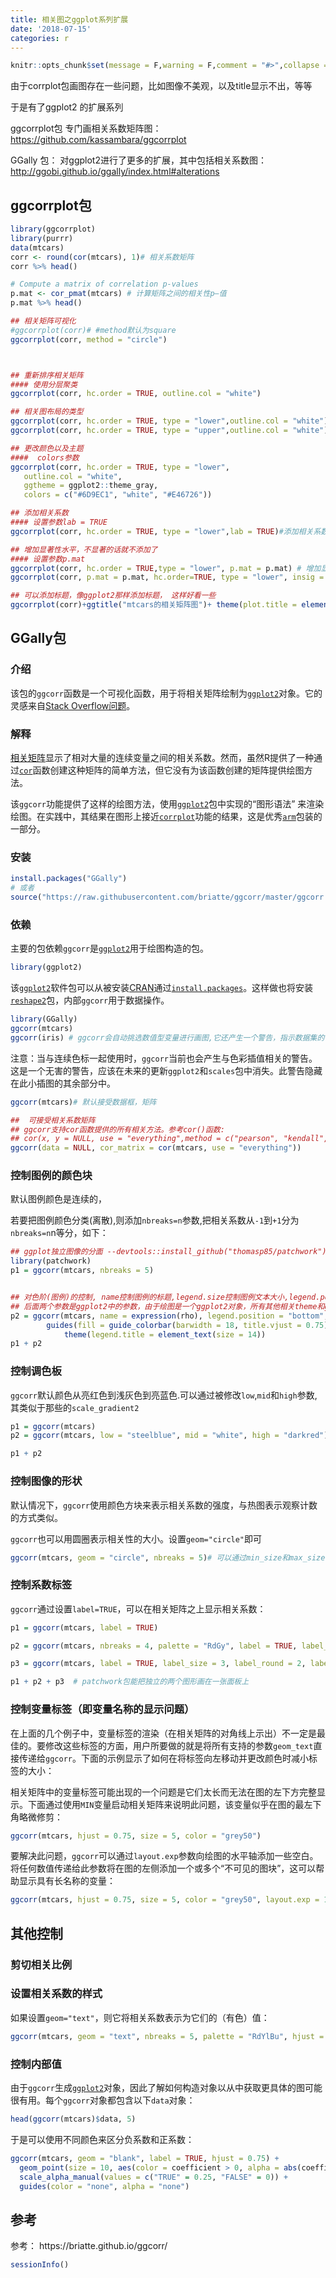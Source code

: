 ```yaml
---
title: 相关图之ggplot系列扩展
date: '2018-07-15'
categories: r
---
```


```r
knitr::opts_chunk$set(message = F,warning = F,comment = "#>",collapse = TRUE)
```

由于corrplot包画图存在一些问题，比如图像不美观，以及title显示不出，等等

于是有了ggplot2 的扩展系列

ggcorrplot包 专门画相关系数矩阵图： [https://github.com/kassambara/ggcorrplot](https://github.com/kassambara/ggcorrplot)

GGally 包： 对ggplot2进行了更多的扩展，其中包括相关系数图： [http://ggobi.github.io/ggally/index.html#alterations](https://github.com/kassambara/ggcorrplot)



## ggcorrplot包

```r
library(ggcorrplot)
library(purrr)
data(mtcars)
corr <- round(cor(mtcars), 1)# 相关系数矩阵
corr %>% head()

# Compute a matrix of correlation p-values
p.mat <- cor_pmat(mtcars) # 计算矩阵之间的相关性p—值
p.mat %>% head()

## 相关矩阵可视化
#ggcorrplot(corr)# #method默认为square
ggcorrplot(corr, method = "circle")



## 重新排序相关矩阵
#### 使用分层聚类
ggcorrplot(corr, hc.order = TRUE, outline.col = "white")

## 相关图布局的类型
ggcorrplot(corr, hc.order = TRUE, type = "lower",outline.col = "white")#下三角矩阵图
ggcorrplot(corr, hc.order = TRUE, type = "upper",outline.col = "white")#上三角矩阵图

## 更改颜色以及主题
####  colors参数
ggcorrplot(corr, hc.order = TRUE, type = "lower",
   outline.col = "white",
   ggtheme = ggplot2::theme_gray,
   colors = c("#6D9EC1", "white", "#E46726"))

## 添加相关系数
#### 设置参数lab = TRUE
ggcorrplot(corr, hc.order = TRUE, type = "lower",lab = TRUE)#添加相关系数, 设置参数lab = TRUE

## 增加显著性水平，不显著的话就不添加了
#### 设置参数p.mat
ggcorrplot(corr, hc.order = TRUE,type = "lower", p.mat = p.mat) # 增加显著性水平,设置参数p.mat
ggcorrplot(corr, p.mat = p.mat, hc.order=TRUE, type = "lower", insig = "blank")# 将不显著的色块设置成空白

## 可以添加标题，像ggplot2那样添加标题， 这样好看一些
ggcorrplot(corr)+ggtitle("mtcars的相关矩阵图")+ theme(plot.title = element_text(hjust = 0.5))

```



## GGally包

### 介绍

该包的`ggcorr`函数是一个可视化函数，用于将相关矩阵绘制为[`ggplot2`](http://ggplot2.org/)对象。它的灵感来自[Stack Overflow问题](http://stackoverflow.com/questions/12196756/significance-level-added-to-matrix-correlation-heatmap-using-ggplot2)。 

### 解释

[相关矩阵](https://en.wikipedia.org/wiki/Correlation_and_dependence#Correlation_matrices)显示了相对大量的连续变量之间的相关系数。然而，虽然R提供了一种通过[`cor`](http://www.rdocumentation.org/packages/stats/function/cor)函数创建这种矩阵的简单方法，但它没有为该函数创建的矩阵提供绘图方法。

该`ggcorr`功能提供了这样的绘图方法，使用[`ggplot2`](http://ggplot2.org/)包中实现的“图形语法” 来渲染绘图。在实践中，其结果在图形上接近[`corrplot`](http://www.rdocumentation.org/packages/arm/functions/corrplot)功能的结果，这是优秀[`arm`](http://www.rdocumentation.org/packages/arm)包装的一部分。

### 安装

```R
install.packages("GGally")
# 或者
source("https://raw.githubusercontent.com/briatte/ggcorr/master/ggcorr.R")
```

### 依赖

主要的包依赖`ggcorr`是[`ggplot2`](http://ggplot2.org/)用于绘图构造的包。

```r
library(ggplot2)
```

该[`ggplot2`](http://ggplot2.org/)软件包可以从被安装[CRAN](https://cran.r-project.org/)通过[`install.packages`](http://www.rdocumentation.org/packages/utils/functions/install.packages)。这样做也将安装[`reshape2`](http://www.rdocumentation.org/packages/reshape2)包，内部`ggcorr`用于数据操作。

```r
library(GGally)
ggcorr(mtcars)
ggcorr(iris) # ggcorr会自动挑选数值型变量进行画图,它还产生一个警告，指示数据集的一列不包含数字数据，因此从相关矩阵中删除。从传递给的数据集中删除列可以避免警告， eg: ggcorr(iris[,-5])
```


注意：当与连续色标一起使用时，`ggcorr`当前也会产生与色彩插值相关的警告。这是一个无害的警告，应该在未来的更新`ggplot2`和`scales`包中消失。此警告隐藏在此小插图的其余部分中。


```r
ggcorr(mtcars)# 默认接受数据框，矩阵
```

```r
##  可接受相关系数矩阵
## ggcorr支持cor函数提供的所有相关方法。参考cor()函数:
## cor(x, y = NULL, use = "everything",method = c("pearson", "kendall", "spearman"))
ggcorr(data = NULL, cor_matrix = cor(mtcars, use = "everything"))

```

### 控制图例的颜色块

默认图例颜色是连续的，

若要把图例颜色分类(离散),则添加`nbreaks=n`参数,把相关系数从`-1`到`+1`分为`nbreaks=n`n等分，如下：
```r
## ggplot独立图像的分面 --devtools::install_github("thomasp85/patchwork")
library(patchwork)
p1 = ggcorr(mtcars, nbreaks = 5)


## 对色阶(图例)的控制, name控制图例的标题,legend.size控制图例文本大小,legend.position控制图例显示位置
## 后面两个参数是ggplot2中的参数，由于绘图是一个ggplot2对象，所有其他相关theme和guides方法也适用
p2 = ggcorr(mtcars, name = expression(rho), legend.position = "bottom", legend.size = 12) +
        guides(fill = guide_colorbar(barwidth = 18, title.vjust = 0.75)) +
            theme(legend.title = element_text(size = 14))
p1 + p2
```

### 控制调色板

`ggcorr`默认颜色从亮红色到浅灰色到亮蓝色.可以通过被修改`low`,`mid`和`high`参数,其类似于那些的`scale_gradient2`

```r
p1 = ggcorr(mtcars)
p2 = ggcorr(mtcars, low = "steelblue", mid = "white", high = "darkred")

p1 + p2
```

### 控制图像的形状  
默认情况下，`ggcorr`使用颜色方块来表示相关系数的强度，与热图表示观察计数的方式类似。

`ggcorr`也可以用圆圈表示相关性的大小。设置`geom="circle"`即可

```r
ggcorr(mtcars, geom = "circle", nbreaks = 5)# 可以通过min_size和max_size参数设置圆的大小
```
### 控制系数标签

`ggcorr`通过设置`label=TRUE`，可以在相关矩阵之上显示相关系数： 
```r
p1 = ggcorr(mtcars, label = TRUE) 

p2 = ggcorr(mtcars, nbreaks = 4, palette = "RdGy", label = TRUE, label_size = 3, label_color = "white",label_round=1)# 在label_color和label_size参数允许样式系数标签，label_round设置系数标签中显示的位数，label_alpha=TRUE 设置标签的透明度，则透明度水平将像相关系数一样变化

p3 = ggcorr(mtcars, label = TRUE, label_size = 3, label_round = 2, label_alpha = TRUE)

p1 + p2 + p3  # patchwork包能把独立的两个图形画在一张面板上

```



### 控制变量标签（即变量名称的显示问题）

在上面的几个例子中，变量标签的渲染（在相关矩阵的对角线上示出）不一定是最佳的。要修改这些标签的方面，用户所要做的就是将所有支持的参数`geom_text`直接传递给`ggcorr`。下面的示例显示了如何在将标签向左移动并更改颜色时减小标签的大小： 

相关矩阵中的变量标签可能出现的一个问题是它们太长而无法在图的左下方完整显示。下面通过使用`MIN`变量启动相关矩阵来说明此问题，该变量似乎在图的最左下角略微修剪： 

```r
ggcorr(mtcars, hjust = 0.75, size = 5, color = "grey50")
```

要解决此问题，`ggcorr`可以通过`layout.exp`参数向绘图的水平轴添加一些空白。将任何数值传递给此参数将在图的左侧添加一个或多个“不可见的图块”，这可以帮助显示具有长名称的变量： 

```r
ggcorr(mtcars, hjust = 0.75, size = 5, color = "grey50", layout.exp = 1)
```



## 其他控制

### 剪切相关比例

### 设置相关系数的样式

如果设置`geom="text"`，则它将相关系数表示为它们的（有色）值： 

```r
ggcorr(mtcars, geom = "text", nbreaks = 5, palette = "RdYlBu", hjust = 1)
```



### 控制内部值

由于`ggcorr`生成[`ggplot2`](http://ggplot2.org/)对象，因此了解如何构造对象以从中获取更具体的图可能很有用。每个`ggcorr`对象都包含以下`data`对象： 

```r
head(ggcorr(mtcars)$data, 5)
```

于是可以使用不同颜色来区分负系数和正系数：

```r
ggcorr(mtcars, geom = "blank", label = TRUE, hjust = 0.75) +
  geom_point(size = 10, aes(color = coefficient > 0, alpha = abs(coefficient) > 0.5)) +
  scale_alpha_manual(values = c("TRUE" = 0.25, "FALSE" = 0)) +
  guides(color = "none", alpha = "none")
```


## 参考

参考： https://briatte.github.io/ggcorr/


```r
sessionInfo()
```
